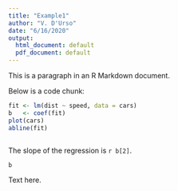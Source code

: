 ```yaml
---
title: "Example1"
author: "V. D'Urso"
date: "6/16/2020"
output:
  html_document: default
  pdf_document: default
---
```


This is a paragraph in an R Markdown document.

Below is a code chunk:

```r
fit <- lm(dist ~ speed, data = cars)
b   <- coef(fit)
plot(cars)
abline(fit)
```
```r

```

The slope of the regression is `r b[2]`.
```r
b
```
Text here.
